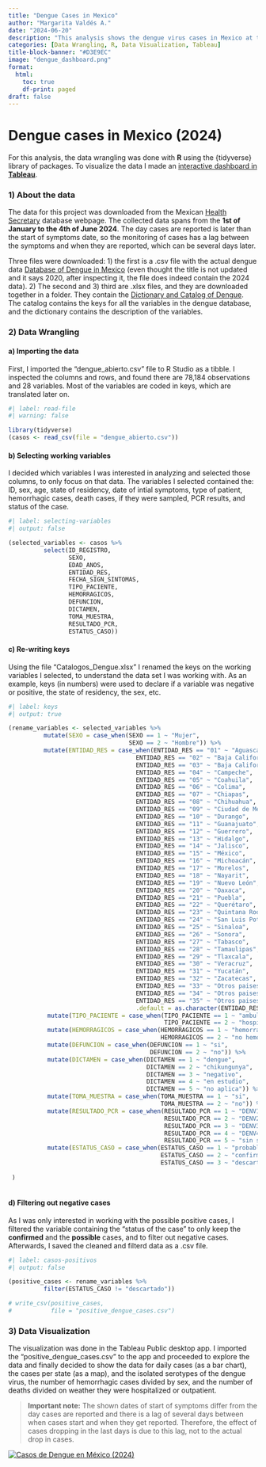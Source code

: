 ```yaml
---
title: "Dengue Cases in Mexico"
author: "Margarita Valdés A."
date: "2024-06-20"
description: "This analysis shows the dengue virus cases in Mexico at the start of 2024"
categories: [Data Wrangling, R, Data Visualization, Tableau]
title-block-banner: "#D3E9EC"
image: "dengue_dashboard.png"
format:
  html:
    toc: true
    df-print: paged
draft: false
---
```


# Dengue cases in Mexico (2024)

For this analysis, the data wrangling was done with **R** using the {tidyverse} library of packages. To visualize the data I made an [interactive dashboard in **Tableau**](https://public.tableau.com/app/profile/margarita.vald.s.alem.n/viz/Casos_dengue_2024_17189339253630/CasosDengue).

### 1) About the data

The data for this project was downloaded from the Mexican [Health Secretary](https://datos.gob.mx/busca/dataset/bases-de-datos-dengue-en-mexico) database webpage. The collected data spans from the **1st of January to the 4th of June 2024**. The day cases are reported is later than the start of symptoms date, so the monitoring of cases has a lag between the symptoms and when they are reported, which can be several days later.

Three files were downloaded: 1) the first is a .csv file with the actual dengue data [Database of Dengue in Mexico](https://datos.gob.mx/busca/dataset/bases-de-datos-dengue-en-mexico/resource/6c2f401c-2005-4403-857f-472388a326d1) (even thought the title is not updated and it says 2020, after inspecting it, the file does indeed contain the 2024 data). 2) The second and 3) third are .xlsx files, and they are downloaded together in a folder. They contain the [Dictionary and Catalog of Dengue](https://datos.gob.mx/busca/dataset/bases-de-datos-dengue-en-mexico/resource/6e63b32e-14b4-45b2-951b-a5f872deb99c). The catalog contains the keys for all the variables in the dengue database, and the dictionary contains the description of the variables.

### 2) Data Wrangling

#### a) Importing the data

First, I imported the "dengue_abierto.csv" file to R Studio as a tibble. I inspected the columns and rows, and found there are 78,184 observations and 28 variables. Most of the variables are coded in keys, which are translated later on.

```r
#| label: read-file
#| warning: false

library(tidyverse)
(casos <- read_csv(file = "dengue_abierto.csv"))

```

#### b) Selecting working variables

I decided which variables I was interested in analyzing and selected those columns, to only focus on that data. The variables I selected contained the: ID, sex, age, state of residency, date of intial symptoms, type of patient, hemorrhagic cases, death cases, if they were sampled, PCR results, and status of the case.

```r
#| label: selecting-variables
#| output: false

(selected_variables <- casos %>% 
          select(ID_REGISTRO,
                 SEXO,
                 EDAD_ANOS,
                 ENTIDAD_RES,
                 FECHA_SIGN_SINTOMAS,
                 TIPO_PACIENTE,
                 HEMORRAGICOS,
                 DEFUNCION,
                 DICTAMEN,
                 TOMA_MUESTRA,
                 RESULTADO_PCR,
                 ESTATUS_CASO))

```

#### c) Re-writing keys

Using the file "Catalogos_Dengue.xlsx" I renamed the keys on the working variables I selected, to understand the data set I was working with. As an example, keys (in numbers) were used to declare if a variable was negative or positive, the state of residency, the sex, etc.

```r
#| label: keys
#| output: true

(rename_variables <- selected_variables %>% 
          mutate(SEXO = case_when(SEXO == 1 ~ "Mujer",
                                  SEXO == 2 ~ "Hombre")) %>% 
          mutate(ENTIDAD_RES = case_when(ENTIDAD_RES == "01" ~ "Aguascalientes",
                                    ENTIDAD_RES == "02" ~ "Baja California",
                                    ENTIDAD_RES == "03" ~ "Baja California Sur",
                                    ENTIDAD_RES == "04" ~ "Campeche",
                                    ENTIDAD_RES == "05" ~ "Coahuila",
                                    ENTIDAD_RES == "06" ~ "Colima",
                                    ENTIDAD_RES == "07" ~ "Chiapas",
                                    ENTIDAD_RES == "08" ~ "Chihuahua",
                                    ENTIDAD_RES == "09" ~ "Ciudad de México",
                                    ENTIDAD_RES == "10" ~ "Durango",
                                    ENTIDAD_RES == "11" ~ "Guanajuato",
                                    ENTIDAD_RES == "12" ~ "Guerrero",
                                    ENTIDAD_RES == "13" ~ "Hidalgo",
                                    ENTIDAD_RES == "14" ~ "Jalisco",
                                    ENTIDAD_RES == "15" ~ "México",
                                    ENTIDAD_RES == "16" ~ "Michoacán",
                                    ENTIDAD_RES == "17" ~ "Morelos",
                                    ENTIDAD_RES == "18" ~ "Nayarit",
                                    ENTIDAD_RES == "19" ~ "Nuevo León",
                                    ENTIDAD_RES == "20" ~ "Oaxaca",
                                    ENTIDAD_RES == "21" ~ "Puebla",
                                    ENTIDAD_RES == "22" ~ "Querétaro",
                                    ENTIDAD_RES == "23" ~ "Quintana Roo",
                                    ENTIDAD_RES == "24" ~ "San Luis Potosí",
                                    ENTIDAD_RES == "25" ~ "Sinaloa",
                                    ENTIDAD_RES == "26" ~ "Sonora",
                                    ENTIDAD_RES == "27" ~ "Tabasco",
                                    ENTIDAD_RES == "28" ~ "Tamaulipas",
                                    ENTIDAD_RES == "29" ~ "Tlaxcala",
                                    ENTIDAD_RES == "30" ~ "Veracruz",
                                    ENTIDAD_RES == "31" ~ "Yucatán",
                                    ENTIDAD_RES == "32" ~ "Zacatecas",
                                    ENTIDAD_RES == "33" ~ "Otros paises",
                                    ENTIDAD_RES == "34" ~ "Otros paises",
                                    ENTIDAD_RES == "35" ~ "Otros paises",
                                    .default = as.character(ENTIDAD_RES))) %>% 
           mutate(TIPO_PACIENTE = case_when(TIPO_PACIENTE == 1 ~ "ambulatorio",
                                            TIPO_PACIENTE == 2 ~ "hospitalizado")) %>% 
           mutate(HEMORRAGICOS = case_when(HEMORRAGICOS == 1 ~ "hemorragico",
                                           HEMORRAGICOS == 2 ~ "no hemorragico")) %>% 
           mutate(DEFUNCION = case_when(DEFUNCION == 1 ~ "si",
                                        DEFUNCION == 2 ~ "no")) %>% 
           mutate(DICTAMEN = case_when(DICTAMEN == 1 ~ "dengue",
                                       DICTAMEN == 2 ~ "chikungunya",
                                       DICTAMEN == 3 ~ "negativo",
                                       DICTAMEN == 4 ~ "en estudio",
                                       DICTAMEN == 5 ~ "no aplica")) %>% 
           mutate(TOMA_MUESTRA = case_when(TOMA_MUESTRA == 1 ~ "si",
                                           TOMA_MUESTRA == 2 ~ "no")) %>% 
           mutate(RESULTADO_PCR = case_when(RESULTADO_PCR == 1 ~ "DENV1",
                                            RESULTADO_PCR == 2 ~ "DENV2",
                                            RESULTADO_PCR == 3 ~ "DENV3",
                                            RESULTADO_PCR == 4 ~ "DENV4",
                                            RESULTADO_PCR == 5 ~ "sin serotipo aislado")) %>% 
           mutate(ESTATUS_CASO = case_when(ESTATUS_CASO == 1 ~ "probable",
                                           ESTATUS_CASO == 2 ~ "confirmado",
                                           ESTATUS_CASO == 3 ~ "descartado"))
                   
 )
          

```

#### d) Filtering out negative cases

As I was only interested in working with the possible positive cases, I filtered the variable containing the "status of the case" to only keep the **confirmed** and the **possible** cases, and to filter out negative cases. Afterwards, I saved the cleaned and filterd data as a .csv file.

```r
#| label: casos-positivos
#| output: false

(positive_cases <- rename_variables %>% 
          filter(ESTATUS_CASO != "descartado")) 

# write_csv(positive_cases,
#           file = "positive_dengue_cases.csv")

```

### 3) Data Visualization

The visualization was done in the Tableau Public desktop app. I imported the "positive_dengue_cases.csv" to the app and proceeded to explore the data and finally decided to show the data for daily cases (as a bar chart), the cases per state (as a map), and the isolated serotypes of the dengue virus, the number of hemorrhagic cases divided by sex, and the number of deaths divided on weather they were hospitalized or outpatient.

> **Important note:** The shown dates of start of symptoms differ from the day cases are reported and there is a lag of several days between when cases start and when they get reported. Therefore, the effect of cases dropping in the last days is due to this lag, not to the actual drop in cases.

```{=html}
<div class='tableauPlaceholder' id='viz1718934615445' style='position: relative'><noscript><a href='#'><img alt='Casos de Dengue en México (2024) ' src='https:&#47;&#47;public.tableau.com&#47;static&#47;images&#47;Ca&#47;Casos_dengue_2024_17189339253630&#47;CasosDengue&#47;1_rss.png' style='border: none' /></a></noscript><object class='tableauViz'  style='display:none;'><param name='host_url' value='https%3A%2F%2Fpublic.tableau.com%2F' /> <param name='embed_code_version' value='3' /> <param name='site_root' value='' /><param name='name' value='Casos_dengue_2024_17189339253630&#47;CasosDengue' /><param name='tabs' value='no' /><param name='toolbar' value='yes' /><param name='static_image' value='https:&#47;&#47;public.tableau.com&#47;static&#47;images&#47;Ca&#47;Casos_dengue_2024_17189339253630&#47;CasosDengue&#47;1.png' /> <param name='animate_transition' value='yes' /><param name='display_static_image' value='yes' /><param name='display_spinner' value='yes' /><param name='display_overlay' value='yes' /><param name='display_count' value='yes' /><param name='language' value='en-US' /><param name='filter' value='publish=yes' /></object></div>                <script type='text/javascript'>                    var divElement = document.getElementById('viz1718934615445');                    var vizElement = divElement.getElementsByTagName('object')[0];                    if ( divElement.offsetWidth > 800 ) { vizElement.style.width='960px';vizElement.style.height='761px';} else if ( divElement.offsetWidth > 500 ) { vizElement.style.width='100%';vizElement.style.height=(divElement.offsetWidth*1.2)+'px';} else { vizElement.style.width='100%';vizElement.style.height='1377px';}                     var scriptElement = document.createElement('script');                    scriptElement.src = 'https://public.tableau.com/javascripts/api/viz_v1.js';                    vizElement.parentNode.insertBefore(scriptElement, vizElement);                </script>
```
